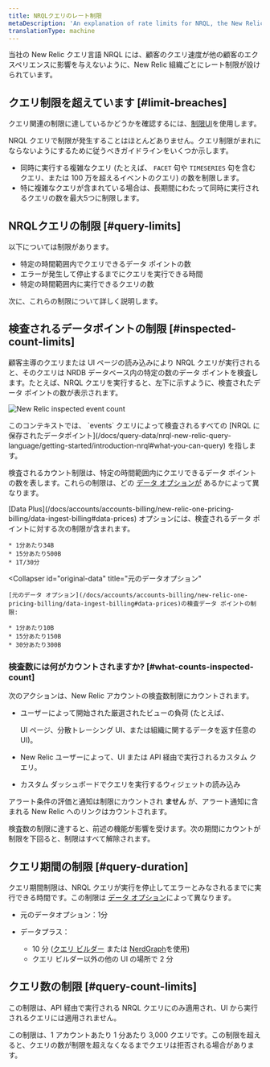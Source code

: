 ```yaml
---
title: NRQLクエリのレート制限
metaDescription: 'An explanation of rate limits for NRQL, the New Relic query language'
translationType: machine
---
```



当社の New Relic クエリ言語 NRQL には、顧客のクエリ速度が他の顧客のエクスペリエンスに影響を与えないように、New Relic 組織ごとにレート制限が設けられています。

## クエリ制限を超えています [#limit-breaches]

クエリ関連の制限に達しているかどうかを確認するには、[制限UI](/docs/data-apis/manage-data/view-system-limits/)を使用します。

NRQL クエリで制限が発生することはほとんどありません。クエリ制限がまれにならないようにするために従うべきガイドラインをいくつか示します。

* 同時に実行する複雑なクエリ (たとえば、 `FACET` 句や `TIMESERIES` 句を含むクエリ、または 100 万を超えるイベントのクエリ) の数を制限します。
* 特に複雑なクエリが含まれている場合は、長期間にわたって同時に実行されるクエリの数を最大5つに制限します。

## NRQLクエリの制限 [#query-limits]

以下については制限があります。

* 特定の時間範囲内でクエリできるデータ ポイントの数
* エラーが発生して停止するまでにクエリを実行できる時間
* 特定の時間範囲内に実行できるクエリの数

次に、これらの制限について詳しく説明します。

## 検査されるデータポイントの制限 [#inspected-count-limits]

顧客主導のクエリまたは UI ページの読み込みにより NRQL クエリが実行されると、そのクエリは NRDB データベース内の特定の数のデータ ポイントを検査します。たとえば、NRQL クエリを実行すると、左下に示すように、検査されたデータ ポイントの数が表示されます。

<img
  title="New Relic inspected event count"
  alt="New Relic inspected event count"
  src={queriesnrqlEventCountinQueryBuilder}
/>

<figcaption>
  このコンテキストでは、 `events` クエリによって検査されるすべての [NRQL に保存されたデータポイント](/docs/query-data/nrql-new-relic-query-language/getting-started/introduction-nrql#what-you-can-query) を指します。
</figcaption>

検査されるカウント制限は、特定の時間範囲内にクエリできるデータ ポイントの数を表します。これらの制限は、どの [データ オプションが](/docs/accounts/accounts-billing/new-relic-one-pricing-billing/data-ingest-billing#data-prices) あるかによって異なります。

<CollapserGroup>
  <Collapser
    id="data-plus"
    title="データプラス"
  >
    [Data Plus](/docs/accounts/accounts-billing/new-relic-one-pricing-billing/data-ingest-billing#data-prices) オプションには、検査されるデータ ポイントに対する次の制限が含まれます。

    * 1分あたり34B
    * 15分あたり500B
    * 1T/30分
  </Collapser>

  <Collapser
    id="original-data"
    title="元のデータオプション"
  >
    [元のデータ オプション](/docs/accounts/accounts-billing/new-relic-one-pricing-billing/data-ingest-billing#data-prices)の検査データ ポイントの制限:

    * 1分あたり10B
    * 15分あたり150B
    * 30分あたり300B
  </Collapser>
</CollapserGroup>

### 検査数には何がカウントされますか? [#what-counts-inspected-count]

次のアクションは、New Relic アカウントの検査数制限にカウントされます。

* ユーザーによって開始された厳選されたビューの負荷 (たとえば、

  <InlinePopover type="apm"/>

  UI ページ、分散トレーシング UI、または組織に関するデータを返す任意の UI)。

* New Relic ユーザーによって、UI または API 経由で実行されるカスタム クエリ。

* カスタム ダッシュボードでクエリを実行するウィジェットの読み込み

アラート条件の評価と通知は制限にカウントされ **ません** が、アラート通知に含まれる New Relic へのリンクはカウントされます。

検査数の制限に達すると、前述の機能が影響を受けます。次の期間にカウントが制限を下回ると、制限はすべて解除されます。

## クエリ期間の制限 [#query-duration]

クエリ期間制限は、NRQL クエリが実行を停止してエラーとみなされるまでに実行できる時間です。この制限は [データ オプション](/docs/accounts/accounts-billing/new-relic-one-pricing-billing/data-ingest-billing#data-prices)によって異なります。

* 元のデータオプション：1分

* データプラス：

  * 10 分 ([クエリ ビルダー](/docs/query-your-data/explore-query-data/query-builder/introduction-query-builder) または [NerdGraph](/docs/apis/nerdgraph/examples/async-queries-nrql-tutorial)を使用)
  * クエリ ビルダー以外の他の UI の場所で 2 分

## クエリ数の制限 [#query-count-limits]

この制限は、API 経由で実行される NRQL クエリにのみ適用され、UI から実行されるクエリには適用されません。

この制限は、1 アカウントあたり 1 分あたり 3,000 クエリです。この制限を超えると、クエリの数が制限を超えなくなるまでクエリは拒否される場合があります。